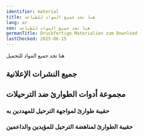 ```yaml
---
identifier: material
title: هنا تجد جميع المواد للطباعة
lang: ar
seo: هنا تجد جميع المواد للطباعة
germanTitle: Druckfertige Materialien zum Download
lastChecked: 2025-06-15
---
```


هنا تجد جميع المواد للتحميل 

## جميع النشرات الإعلانية

<PdfLink collection="flyers" identifier="all" lang="all"></PdfLink>
<PdfLink collection="flyers" identifier="all" lang="ar"></PdfLink>
<PdfLink collection="flyers" identifier="all" lang="de"></PdfLink>
<PdfLink collection="flyers" identifier="all" lang="en"></PdfLink>
<PdfLink collection="flyers" identifier="all" lang="es"></PdfLink>
<PdfLink collection="flyers" identifier="all" lang="fr"></PdfLink>

## مجموعة أدوات الطوارئ ضد الترحيلات
### حقيبة طوارئ لمواجهة الترحيل للمهددين به

<PdfLink collection="kits" identifier="affected" lang="ar"></PdfLink>
<PdfLink collection="kits" identifier="affected" lang="de"></PdfLink>
<PdfLink collection="kits" identifier="affected" lang="en"></PdfLink>
<PdfLink collection="kits" identifier="affected" lang="es"></PdfLink>
<PdfLink collection="kits" identifier="affected" lang="fr"></PdfLink>

### حقيبة الطوارئ لمناهضة الترحيل للمؤيدين والداعمين

<PdfLink collection="kits" identifier="support" lang="ar"></PdfLink>
<PdfLink collection="kits" identifier="support" lang="de"></PdfLink>
<PdfLink collection="kits" identifier="support" lang="en"></PdfLink>
<PdfLink collection="kits" identifier="support" lang="es"></PdfLink>
<PdfLink collection="kits" identifier="support" lang="fr"></PdfLink>
